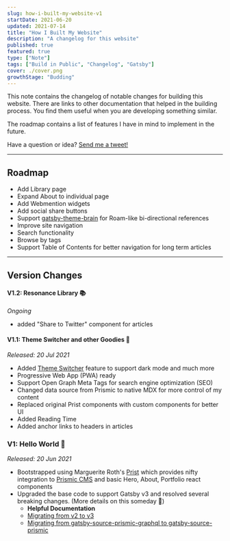 ```yaml
---
slug: how-i-built-my-website-v1
startDate: 2021-06-20
updated: 2021-07-14
title: "How I Built My Website"
description: "A changelog for this website"
published: true
featured: true
type: ["Note"]
tags: ["Build in Public", "Changelog", "Gatsby"]
cover: ./cover.png
growthStage: "Budding"
---
```


<BasicImage
  src="https://res.cloudinary.com/wtkw/image/upload/v1626370084/waltertengcom/garden/how-i-built-my-website-v1/cover_ixnnpi.png"
  alt="cover"
/>

This note contains the changelog of notable changes for building this website. There are links to other documentation that helped in the building process. You find them useful when you are developing something similar.

The roadmap contains a list of features I have in mind to implement in the future.

Have a question or idea? <a href="https://twitter.com/intent/tweet?screen_name=davzoku" target="_blank">
Send me a tweet!</a>

---

## Roadmap

- Add Library page
- Expand About to individual page
- Add Webmention widgets
- Add social share buttons
- Support [gatsby-theme-brain](https://github.com/aengusmcmillin/gatsby-theme-brain) for Roam-like bi-directional references
- Improve site navigation
- Search functionality
- Browse by tags
- Support Table of Contents for better navigation for long term articles

---

## Version Changes

#### V1.2: Resonance Library 📚

_Ongoing_

- added "Share to Twitter" component for articles

#### V1.1: Theme Switcher and other Goodies 🎨

_Released: 20 Jul 2021_

- Added [Theme Switcher](https://walterteng.com/garden/theme-switcher-sg) feature to support dark mode and much more
- Progressive Web App (PWA) ready
- Support Open Graph Meta Tags for search engine optimization (SEO)
- Changed data source from Prismic to native MDX for more control of my content
- Replaced original Prist components with custom components for better UI
- Added Reading Time
- Added anchor links to headers in articles

<BasicImage
  src="https://res.cloudinary.com/wtkw/image/upload/v1626761962/waltertengcom/garden/how-i-built-my-website-v1/v1-1_t9arct.png"
  alt="v1-1"
/>

### V1: Hello World 🐣

_Released: 20 Jun 2021_

- Bootstrapped using Marguerite Roth's [Prist](https://github.com/margueriteroth/gatsby-prismic-starter-prist) which provides nifty integration to [Prismic CMS](https://prismic.io/) and basic Hero, About, Portfolio react components
- Upgraded the base code to support Gatsby v3 and resolved several breaking changes. (More details on this someday 🤞)
  - **Helpful Documentation**
  - [Migrating from v2 to v3](https://www.gatsbyjs.com/docs/reference/release-notes/migrating-from-v2-to-v3/)
  - [Migrating from gatsby-source-prismic-graphql to gatsby-source-prismic](https://prismic.io/docs/technologies/migration-guide-gatsby)

<BasicImage
  src="https://res.cloudinary.com/wtkw/image/upload/v1626370084/waltertengcom/garden/how-i-built-my-website-v1/v1_yzkqga.png"
  alt="v1"
/>
